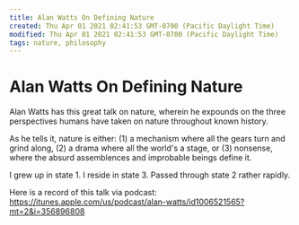 ```yaml
---
title: Alan Watts On Defining Nature
created: Thu Apr 01 2021 02:41:53 GMT-0700 (Pacific Daylight Time)
modified: Thu Apr 01 2021 02:41:53 GMT-0700 (Pacific Daylight Time)
tags: nature, philosophy
---
```


# Alan Watts On Defining Nature

Alan Watts has this great talk on nature, wherein he expounds on the three perspectives humans have taken on nature throughout known history.

As he tells it, nature is either:
(1) a mechanism where all the gears turn and grind along,
(2) a drama where all the world's a stage, or
(3) nonsense, where the absurd assemblences and improbable beings define it.

I grew up in state 1. I reside in state 3. Passed through state 2 rather rapidly.

Here is a record of this talk via podcast: https://itunes.apple.com/us/podcast/alan-watts/id1006521565?mt=2&i=356896808
